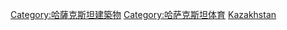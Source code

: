 {{Commons category|Sports venues in Kazakhstan}}

[[Category:哈薩克斯坦建築物|Category:哈薩克斯坦建築物]]
[[Category:哈萨克斯坦体育|Category:哈萨克斯坦体育]]
[[Category:亞洲各國體育場地|Kazakhstan]]